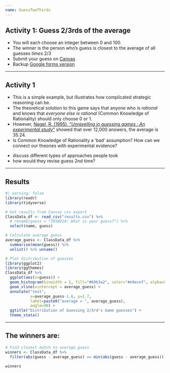 ```yaml
---
name: GuessTwoThirds
---
```


## Activity 1: Guess 2/3rds of the average
::: {.incremental}
  - You will each choose an integer between 0 and 100. 
  - The winner is the person who's guess is closest to the [average of all guesses *times* 2/3]{.hii}
  - Submit your guess on [Canvas](https://canvas.uoregon.edu/courses/233504/quizzes/329305)
  - Backup [Google forms version](https://docs.google.com/forms/d/e/1FAIpQLSdJoCIYnrQSzEQA1m0BDLFB5_l0PBloLL558ZWc1PfhHvxs2Q/viewform?usp=sf_link)
:::
---

## Activity 1

::: {.incremental}
  - This is a simple example, but illustrates how complicated strategic reasoning can be.
  - The theoretical solution to this game says that anyone who is *rational* and knows that *everyone else is rational* (Common Knowledge of Rationality) should only choose 0 or 1. 
  - However, [Nagel, R. (1995), "*Unravelling in guessing games : An experimental study*"](https://www.jstor.org/stable/2950991) showed that over 12,000 answers, the average is 35.24.
  - Is Common Knowledge of Rationality a 'bad' assumption? How can we connect our theories with experimental evidence?
:::

::: notes
  * discuss different types of approaches people took
  * how would they revise guess 2nd time?
:::
---

## Results

```r
#| warning: false
library(readr)
library(tidyverse)

# Get results from Canvas csv export
ClassData_df <- read_csv("results.csv") %>% 
  # rename(guess = "3950918: What is your guess?") %>% 
  select(name, guess)

# Calculate average guess
average_guess <- ClassData_df %>% 
  summarise(mean(guess)) %>% 
  unlist() %>% unname()

# Plot distribution of guesses
library(ggplot2)
library(ggthemes)
ClassData_df %>% 
  ggplot(aes(x=guess)) +
  geom_histogram(binwidth = 2, fill="#69b3a2", color="#e9ecef", alpha=0.9) +
  geom_vline(xintercept = average_guess) + 
  annotate("text", 
           x=average_guess-1.6, y=2.7, 
           label=paste0("average = ", average_guess), 
           angle=90) +
  ggtitle("Distribution of Guessing 2/3rd's Game guesses") + 
  theme_stata()
```
---

## The winners are:

```r
# Find closest match to average_guess
winners <- ClassData_df %>% 
  filter(abs(guess - average_guess) == min(abs(guess - average_guess)))

winners
```
